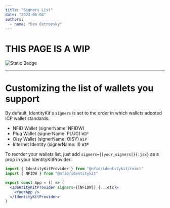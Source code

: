 ```yaml
---
title: "Signers List"
date: "2024-06-04"
authors:
  - name: "Dan Ostrovsky"
---
```


# THIS PAGE IS A WIP

![Static Badge](https://img.shields.io/badge/status-wip-red)

---

# Customizing the list of wallets you support

By default, IdentityKit's `signers` is set to the order in which wallets adopted ICP wallet
standards:

- NFID Wallet (signerName: NFIDW)
- Plug Wallet (signerName: PLUG) `WIP`
- Oisy Wallet (signerName: OISY) `WIP`
- Internet Identity (signerName: II) `WIP`

To reorder your wallets list, just add `signers={[your_signers]}{:jsx}` as a prop in your
IdentityKitProvider:

```jsx
import { IdentityKitProvider } from "@nfid/identitykit/react"
import { NFIDW } from "@nfid/identitykit"

export const App = () => (
  <IdentityKitProvider signers={[NFIDW]} {...etc}>
    <YourApp />
  </IdentityKitProvider>
)
```
